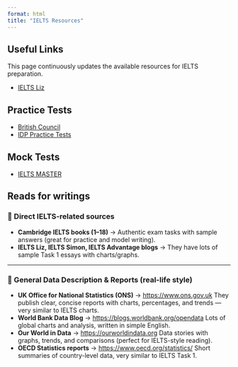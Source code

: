 ```yaml
---
format: html
title: "IELTS Resources"
---
```


## Useful Links

This page continuously updates the available resources for IELTS preparation.

- [IELTS Liz](https://ieltsliz.com/)

## Practice Tests

- [British Council](https://ielts-ready-member.britishcouncil.org/platform/nui/reactui/build/index.html?ae17a#)
- [IDP Practice Tests](https://ielts.idp.com/prepare/all-test-types/all-skills/practice-test)


## Mock Tests

- [IELTS MASTER](https://practicepteonline.com)

## Reads for writings

### 🔹 Direct IELTS-related sources

* **Cambridge IELTS books (1–18)** → Authentic exam tasks with sample answers (great for practice and model writing).
* **IELTS Liz, IELTS Simon, IELTS Advantage blogs** → They have lots of sample Task 1 essays with charts/graphs.

---

### 🔹 General Data Description & Reports (real-life style)

* **UK Office for National Statistics (ONS)** → [https://www.ons.gov.uk](https://www.ons.gov.uk)
  They publish clear, concise reports with charts, percentages, and trends — very similar to IELTS charts.
* **World Bank Data Blog** → [https://blogs.worldbank.org/opendata](https://blogs.worldbank.org/opendata)
  Lots of global charts and analysis, written in simple English.
* **Our World in Data** → [https://ourworldindata.org](https://ourworldindata.org)
  Data stories with graphs, trends, and comparisons (perfect for IELTS-style reading).
* **OECD Statistics reports** → [https://www.oecd.org/statistics/](https://www.oecd.org/statistics/)
  Short summaries of country-level data, very similar to IELTS Task 1.

